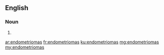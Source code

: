 ==English==

===Noun===
{{head|en}}

# {{plural of|endometrioma}}

[[ar:endometriomas]]
[[fr:endometriomas]]
[[ku:endometriomas]]
[[mg:endometriomas]]
[[my:endometriomas]]